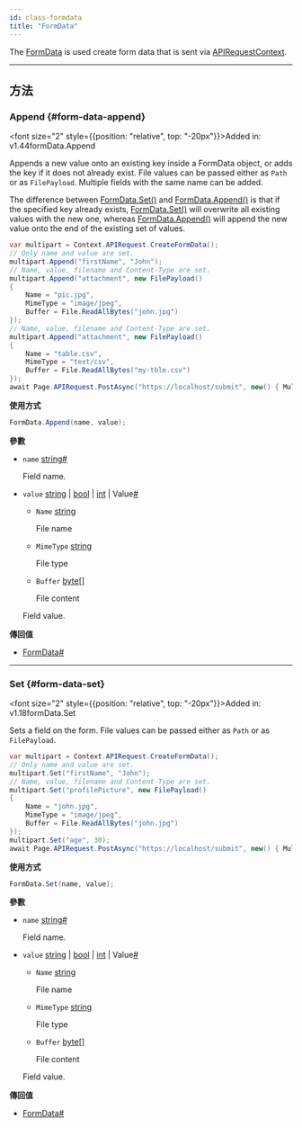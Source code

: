 ```yaml
---
id: class-formdata
title: "FormData"
---
```



The [FormData] is used create form data that is sent via [APIRequestContext].


---

## 方法

### Append {#form-data-append}

<font size="2" style={{position: "relative", top: "-20px"}}>Added in: v1.44</font><x-search>formData.Append</x-search>

Appends a new value onto an existing key inside a FormData object, or adds the key if it does not already exist. File values can be passed either as `Path` or as `FilePayload`. Multiple fields with the same name can be added.

The difference between [FormData.Set()](/api/class-formdata.mdx#form-data-set) and [FormData.Append()](/api/class-formdata.mdx#form-data-append) is that if the specified key already exists, [FormData.Set()](/api/class-formdata.mdx#form-data-set) will overwrite all existing values with the new one, whereas [FormData.Append()](/api/class-formdata.mdx#form-data-append) will append the new value onto the end of the existing set of values.

```csharp
var multipart = Context.APIRequest.CreateFormData();
// Only name and value are set.
multipart.Append("firstName", "John");
// Name, value, filename and Content-Type are set.
multipart.Append("attachment", new FilePayload()
{
    Name = "pic.jpg",
    MimeType = "image/jpeg",
    Buffer = File.ReadAllBytes("john.jpg")
});
// Name, value, filename and Content-Type are set.
multipart.Append("attachment", new FilePayload()
{
    Name = "table.csv",
    MimeType = "text/csv",
    Buffer = File.ReadAllBytes("my-tble.csv")
});
await Page.APIRequest.PostAsync("https://localhost/submit", new() { Multipart = multipart });
```

**使用方式**

```csharp
FormData.Append(name, value);
```

**參數**
- `name` [string]<a aria-hidden="true" tabIndex="-1" class="list-anchor-link" id="form-data-append-option-name"/><a href="#form-data-append-option-name" class="list-anchor">#</a>
  
  Field name.
- `value` [string] | [bool] | [int] | Value<a aria-hidden="true" tabIndex="-1" class="list-anchor-link" id="form-data-append-option-value"/><a href="#form-data-append-option-value" class="list-anchor">#</a>
  - `Name` [string]
    
    File name
  - `MimeType` [string]
    
    File type
  - `Buffer` [byte]&#91;&#93;
    
    File content
  
  Field value.

**傳回值**
- [FormData]<a aria-hidden="true" tabIndex="-1" class="list-anchor-link" id="form-data-append-return"/><a href="#form-data-append-return" class="list-anchor">#</a>

---

### Set {#form-data-set}

<font size="2" style={{position: "relative", top: "-20px"}}>Added in: v1.18</font><x-search>formData.Set</x-search>

Sets a field on the form. File values can be passed either as `Path` or as `FilePayload`.

```csharp
var multipart = Context.APIRequest.CreateFormData();
// Only name and value are set.
multipart.Set("firstName", "John");
// Name, value, filename and Content-Type are set.
multipart.Set("profilePicture", new FilePayload()
{
    Name = "john.jpg",
    MimeType = "image/jpeg",
    Buffer = File.ReadAllBytes("john.jpg")
});
multipart.Set("age", 30);
await Page.APIRequest.PostAsync("https://localhost/submit", new() { Multipart = multipart });
```

**使用方式**

```csharp
FormData.Set(name, value);
```

**參數**
- `name` [string]<a aria-hidden="true" tabIndex="-1" class="list-anchor-link" id="form-data-set-option-name"/><a href="#form-data-set-option-name" class="list-anchor">#</a>
  
  Field name.
- `value` [string] | [bool] | [int] | Value<a aria-hidden="true" tabIndex="-1" class="list-anchor-link" id="form-data-set-option-value"/><a href="#form-data-set-option-value" class="list-anchor">#</a>
  - `Name` [string]
    
    File name
  - `MimeType` [string]
    
    File type
  - `Buffer` [byte]&#91;&#93;
    
    File content
  
  Field value.

**傳回值**
- [FormData]<a aria-hidden="true" tabIndex="-1" class="list-anchor-link" id="form-data-set-return"/><a href="#form-data-set-return" class="list-anchor">#</a>


[Accessibility]: /api/class-accessibility.mdx "Accessibility"
[APIRequest]: /api/class-apirequest.mdx "APIRequest"
[APIRequestContext]: /api/class-apirequestcontext.mdx "APIRequestContext"
[APIResponse]: /api/class-apiresponse.mdx "APIResponse"
[APIResponseAssertions]: /api/class-apiresponseassertions.mdx "APIResponseAssertions"
[Browser]: /api/class-browser.mdx "Browser"
[BrowserContext]: /api/class-browsercontext.mdx "BrowserContext"
[BrowserType]: /api/class-browsertype.mdx "BrowserType"
[CDPSession]: /api/class-cdpsession.mdx "CDPSession"
[CDPSessionEvent]: /api/class-cdpsessionevent.mdx "CDPSessionEvent"
[Clock]: /api/class-clock.mdx "Clock"
[ConsoleMessage]: /api/class-consolemessage.mdx "ConsoleMessage"
[Dialog]: /api/class-dialog.mdx "Dialog"
[Download]: /api/class-download.mdx "Download"
[ElementHandle]: /api/class-elementhandle.mdx "ElementHandle"
[FileChooser]: /api/class-filechooser.mdx "FileChooser"
[FormData]: /api/class-formdata.mdx "FormData"
[Frame]: /api/class-frame.mdx "Frame"
[FrameLocator]: /api/class-framelocator.mdx "FrameLocator"
[JSHandle]: /api/class-jshandle.mdx "JSHandle"
[Keyboard]: /api/class-keyboard.mdx "Keyboard"
[Locator]: /api/class-locator.mdx "Locator"
[LocatorAssertions]: /api/class-locatorassertions.mdx "LocatorAssertions"
[Mouse]: /api/class-mouse.mdx "Mouse"
[Page]: /api/class-page.mdx "Page"
[PageAssertions]: /api/class-pageassertions.mdx "PageAssertions"
[Playwright]: /api/class-playwright.mdx "Playwright"
[PlaywrightAssertions]: /api/class-playwrightassertions.mdx "PlaywrightAssertions"
[Request]: /api/class-request.mdx "Request"
[Response]: /api/class-response.mdx "Response"
[Route]: /api/class-route.mdx "Route"
[Selectors]: /api/class-selectors.mdx "Selectors"
[TimeoutError]: /api/class-timeouterror.mdx "TimeoutError"
[Touchscreen]: /api/class-touchscreen.mdx "Touchscreen"
[Tracing]: /api/class-tracing.mdx "Tracing"
[Video]: /api/class-video.mdx "Video"
[WebError]: /api/class-weberror.mdx "WebError"
[WebSocket]: /api/class-websocket.mdx "WebSocket"
[WebSocketFrame]: /api/class-websocketframe.mdx "WebSocketFrame"
[WebSocketRoute]: /api/class-websocketroute.mdx "WebSocketRoute"
[Worker]: /api/class-worker.mdx "Worker"
[Element]: https://developer.mozilla.org/en-US/docs/Web/API/element "Element"
[EvaluationArgument]: /evaluating.mdx#evaluation-argument "EvaluationArgument"
[Promise]: https://developer.mozilla.org/en-US/docs/Web/JavaScript/Reference/Global_Objects/Promise "Promise"
[iterator]: https://developer.mozilla.org/en-US/docs/Web/JavaScript/Reference/Iteration_protocols "Iterator"
[origin]: https://developer.mozilla.org/en-US/docs/Glossary/Origin "Origin"
[selector]: https://developer.mozilla.org/en-US/docs/Web/CSS/CSS_Selectors "selector"
[Serializable]: https://developer.mozilla.org/en-US/docs/Web/JavaScript/Reference/Global_Objects/JSON/stringify#Description "Serializable"
[UIEvent.detail]: https://developer.mozilla.org/en-US/docs/Web/API/UIEvent/detail "UIEvent.detail"
[UnixTime]: https://en.wikipedia.org/wiki/Unix_time "Unix Time"
[xpath]: https://developer.mozilla.org/en-US/docs/Web/XPath "xpath"

[bool]: https://docs.microsoft.com/en-us/dotnet/api/system.boolean "bool"
[Date]: https://learn.microsoft.com/en-us/dotnet/api/system.datetime "DateTime"
[double]: https://docs.microsoft.com/en-us/dotnet/api/system.double "double"
[byte]: https://docs.microsoft.com/en-us/dotnet/api/system.byte "byte"
[int]: https://docs.microsoft.com/en-us/dotnet/api/system.int32 "int"
[long]: https://docs.microsoft.com/en-us/dotnet/api/system.int64 "long"
[void]: https://docs.microsoft.com/en-us/dotnet/csharp/language-reference/builtin-types/void "void"
[string]: https://docs.microsoft.com/en-us/dotnet/api/system.string "string"
[URL]: https://nodejs.org/api/url.html "URL"
[Regex]: https://docs.microsoft.com/en-us/dotnet/api/system.text.regularexpressions.regex "Regex"

[Action]: https://docs.microsoft.com/en-us/dotnet/api/system.action-1 "Action"
[Func]: https://docs.microsoft.com/en-us/dotnet/api/system.func-2 "Func"
[IEnumerable]: https://docs.microsoft.com/en-us/dotnet/api/system.collections.ienumerable "IEnumerable"
[IReadOnlyList]: https://learn.microsoft.com/en-us/dotnet/api/system.collections.generic.ireadonlylist-1?view=net-9.0 "IReadOnlyList"
[IDictionary]: https://docs.microsoft.com/en-us/dotnet/api/system.collections.idictionary "IDictionary"
[Task]: https://docs.microsoft.com/en-us/dotnet/api/system.threading.tasks.task?view=net-5.0 "Task"
[IReadOnlyDictionary]: https://docs.microsoft.com/en-us/dotnet/api/system.collections.generic.ireadonlydictionary-2 "IReadOnlyDictionary"
[JsonElement]: https://docs.microsoft.com/en-us/dotnet/api/system.text.json.jsonelement "JsonElement"

[all available image tags]: https://mcr.microsoft.com/en-us/product/playwright/dotnet/about "all available image tags"
[Microsoft Artifact Registry]: https://mcr.microsoft.com/en-us/product/playwright/dotnet/about "Microsoft Artifact Registry"
[Dockerfile.noble]: https://github.com/microsoft/playwright-dotnet/blob/main/utils/docker/Dockerfile.noble "Dockerfile.noble"
